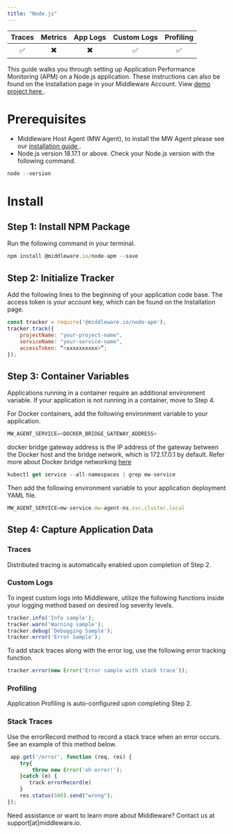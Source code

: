 ```yaml
---
title: "Node.js"
---
```

<a target="_blank" href="https://www.npmjs.com/package/@middleware.io/node-apm">
    <span style={{
        background: "url(https://img.shields.io/npm/v/%40middleware.io%2Fnode-apm) no-repeat",
        width: "125px",
        height: "20px",
        display: "inline-block",
    }}/>
</a>

| Traces | Metrics | App Logs | Custom Logs | Profiling |
| :----: | :-----: | :------: | :---------: | :-------: |
| ✅ | ✖️ | ✖️ | ✅ | ✅ |

This guide walks you through setting up Application Performance Monitoring (APM) on a Node.js application. These instructions can also be found on the Installation page in your Middleware Account. View <a href="https://github.com/middleware-labs/demo-apm/tree/master/nodejs"> demo project here </a>.

# Prerequisites

* Middleware Host Agent (MW Agent), to install the MW Agent please see our <a href="https://docs.middleware.io/docs/agent-installation/overview"> installation guide </a>. 
* Node.js version 18.17.1  or above. Check your Node.js version with the following command. 
``` javascript bash
node --version
```

# Install

## Step 1: Install NPM Package
Run the following command in your terminal. 

```javascript bash
npm install @middleware.io/node-apm --save
```

## Step 2:  Initialize Tracker
Add the following lines to the beginning of your application code base. The access token is your account key, which can be found on the Installation page.

```javascript Node.js
const tracker = require('@middleware.io/node-apm');
tracker.track({
    projectName: "your-project-name",
    serviceName: "your-service-name",
    accessToken: “<xxxxxxxxxx>”;
});
```

## Step 3: Container Variables
Applications running in a container require an additional environment variable. If your application is not running in a container, move to Step 4. 

For Docker containers, add the following environment variable to your application.
```javascript bash
MW_AGENT_SERVICE=<DOCKER_BRIDGE_GATEWAY_ADDRESS>
```
<Note> docker bridge gateway address is the IP address of the gateway between the Docker host and the bridge network, which is 172.17.0.1 by default. 
Refer more about Docker bridge networking [here](https://docs.docker.com/network/network-tutorial-standalone/) </Note>

```javascript bash
kubectl get service --all-namespaces | grep mw-service
```

Then add the following environment variable to your application deployment YAML file. 
```javascript bash
MW_AGENT_SERVICE=mw-service.mw-agent-ns.svc.cluster.local
```

## Step 4: Capture Application Data

### Traces
Distributed tracing is automatically enabled upon completion of Step 2.

### Custom Logs
To ingest custom logs into Middleware, utilize the following functions inside your logging method based on desired log severity levels.
```javascript Node.js
tracker.info('Info sample');
tracker.warn('Warning sample');
tracker.debug('Debugging Sample');
tracker.error('Error Sample');
```

To add stack traces along with the error log, use the following error tracking function.
```javascript Node.js
tracker.error(new Error('Error sample with stack trace'));
```

### Profiling
Application Profiling is auto-configured upon completing Step 2.

### Stack Traces 
Use the errorRecord method to record a stack trace when an error occurs. See an example of this method below. 
```javascript Node.js 
 app.get('/error', function (req, res) {
    try{
        throw new Error('oh error!');
    }catch (e) {
       track.errorRecord(e)
    }
    res.status(500).send("wrong");
}); 

```

<Note> Need assistance or want to learn more about Middleware? Contact us at support[at]middleware.io. </Note>
